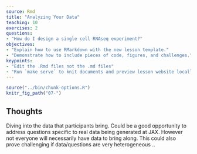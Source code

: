 ```yaml
---
source: Rmd
title: "Analyzing Your Data"
teaching: 10
exercises: 2
questions:
- "How do I design a single cell RNAseq experiment?"
objectives:
- "Explain how to use RMarkdown with the new lesson template."
- "Demonstrate how to include pieces of code, figures, and challenges."
keypoints:
- "Edit the .Rmd files not the .md files"
- "Run `make serve` to knit documents and preview lesson website locally"
---
```


```r
source("../bin/chunk-options.R")
knitr_fig_path("07-")
```

## Thoughts

Diving into the data that participants bring. Could be a good opportunity to address questions specific to real data being generated at JAX. However not everyone will necessarily have data to bring along. This could also prove challenging if data/questions are very heterogeneous ..



